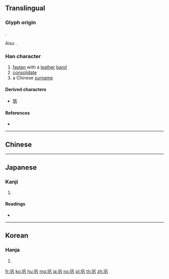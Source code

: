 {{also|鞏}}
==Translingual==
{{ja-forms|[[鞏]]|巩|[[鞏]]}}

===Glyph origin===
{{Han etym}}
{{Han compound|工|凡}}.

Also {{Han simp|鞏|f=革|t=&nbsp;}}.

===Han character===
{{Han char|rn=48|rad=工|as=03|sn=6|four=|canj=MHNI|ids=⿰工凡}}

# [[fasten]] with a [[leather]] [[band]]
# [[consolidate]]
# a Chinese [[surname]]

====Derived characters====
* [[筑]]

====References====
* {{Han ref|kx=0325.160|dkj=08726|dj=0629.030|hdz=10412.060|uh=5DE9|ud=24041}}

----

==Chinese==
{{zh-see|鞏}}

----

==Japanese==

===Kanji===
{{ja-kanji|grade=|rs=工03}}

# {{defn|lang=ja|sort=工03}}

====Readings====
* {{ja-readings|on=[[きょう]] (kyō)|kun=}}

----

==Korean==

===Hanja===
{{ko-hanja|hangeul=공|rv=gong|mr=kong}}

# {{defn|lang=ko|sort=工03}}

[[fr:巩]]
[[ko:巩]]
[[hu:巩]]
[[mg:巩]]
[[ja:巩]]
[[no:巩]]
[[pl:巩]]
[[th:巩]]
[[zh:巩]]